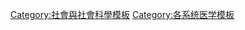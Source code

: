 {{template category}}

[[Category:社會與社會科學模板|Category:社會與社會科學模板]]
[[Category:各系统医学模板|Category:各系统医学模板]]